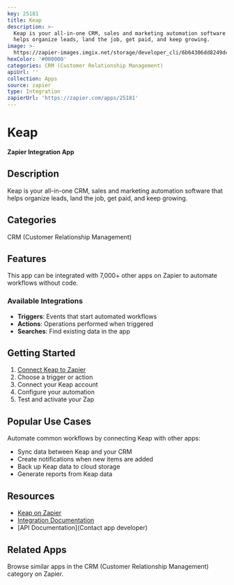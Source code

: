 ```yaml
---
key: 25181
title: Keap
description: >-
  Keap is your all-in-one CRM, sales and marketing automation software that
  helps organize leads, land the job, get paid, and keep growing.
image: >-
  https://zapier-images.imgix.net/storage/developer_cli/6b64306dd8249dc80c127c578091afc4.png?auto=format%2Ccompress&ixlib=python-3.0.0&q=50
hexColor: '#000000'
categories: CRM (Customer Relationship Management)
apiUrl: ''
collection: Apps
source: zapier
type: Integration
zapierUrl: 'https://zapier.com/apps/25181'
---
```

# Keap

**Zapier Integration App**

## Description

Keap is your all-in-one CRM, sales and marketing automation software that helps organize leads, land the job, get paid, and keep growing.

## Categories

CRM (Customer Relationship Management)

## Features

This app can be integrated with 7,000+ other apps on Zapier to automate workflows without code.

### Available Integrations

- **Triggers**: Events that start automated workflows
- **Actions**: Operations performed when triggered
- **Searches**: Find existing data in the app

## Getting Started

1. [Connect Keap to Zapier](https://zapier.com/apps/25181)
2. Choose a trigger or action
3. Connect your Keap account
4. Configure your automation
5. Test and activate your Zap

## Popular Use Cases

Automate common workflows by connecting Keap with other apps:

- Sync data between Keap and your CRM
- Create notifications when new items are added
- Back up Keap data to cloud storage
- Generate reports from Keap data

## Resources

- [Keap on Zapier](https://zapier.com/apps/25181)
- [Integration Documentation](https://zapier.com/apps/25181/integrations)
- [API Documentation](Contact app developer)

## Related Apps

Browse similar apps in the CRM (Customer Relationship Management) category on Zapier.
